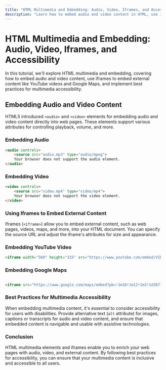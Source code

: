 ```yaml
---
title: "HTML Multimedia and Embedding: Audio, Video, Iframes, and Accessibility"
description: "Learn how to embed audio and video content in HTML, use iframes to embed external content like YouTube videos and Google Maps, and implement best practices for multimedia accessibility."
---
```


# HTML Multimedia and Embedding: Audio, Video, Iframes, and Accessibility

In this tutorial, we'll explore HTML multimedia and embedding, covering how to embed audio and video content, use iframes to embed external content like YouTube videos and Google Maps, and implement best practices for multimedia accessibility.

## Embedding Audio and Video Content

HTML5 introduced `<audio>` and `<video>` elements for embedding audio and video content directly into web pages. These elements support various attributes for controlling playback, volume, and more.

### Embedding Audio

```html
<audio controls>
    <source src="audio.mp3" type="audio/mpeg">
    Your browser does not support the audio element.
</audio>
```

### Embedding Video
```html
<video controls>
    <source src="video.mp4" type="video/mp4">
    Your browser does not support the video element.
</video>
```
### Using Iframes to Embed External Content
Iframes (`<iframe>`) allow you to embed external content, such as web pages, videos, maps, and more, into your HTML document. You can specify the source URL and adjust the iframe's attributes for size and appearance.

### Embedding YouTube Video
```html
<iframe width="560" height="315" src="https://www.youtube.com/embed/VIDEO_ID" frameborder="0" allowfullscreen></iframe>
```
### Embedding Google Maps
```html

<iframe src="https://www.google.com/maps/embed?pb=!1m18!1m12!1m3!1d387116.72033431264!2d-74.25986559735198!3d40.69767000565452!2m3!1f0!2f0!3f0!3m2!1i1024!2i768!4f13.1!3m3!1m2!1s0x89c24fa5d33f083b%3A0xc80b8f06e177fe62!2sNew%20York%2C%20NY!5e0!3m2!1sen!2sus!4v1621437519549!5m2!1sen!2sus" width="600" height="450" style="border:0;" allowfullscreen="" loading="lazy"></iframe>
```
### Best Practices for Multimedia Accessibility

When embedding multimedia content, it's essential to consider accessibility for users with disabilities. Provide alternative text (`alt` attribute) for images, captions or transcripts for audio and video content, and ensure that embedded content is navigable and usable with assistive technologies.

### Conclusion
HTML multimedia elements and iframes enable you to enrich your web pages with audio, video, and external content. By following best practices for accessibility, you can ensure that your multimedia content is inclusive and accessible to all users.
